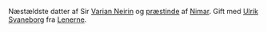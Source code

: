 {{title:Gabrielle Neirin}}
{{author:Laura Holmegaard}}
{{timestamp:2009-09-18T14:09:30Z}}
{{copyright:Gabrielle Neirin}}
Næstældste datter af Sir [[Varian Neirin]] og [[præstinde]] af [[Nimar]]. Gift med [[Ulrik Svaneborg]] fra [[Lenerne]].
